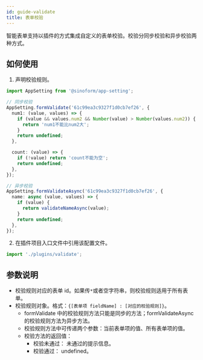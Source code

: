 ```yaml
---
id: guide-validate
title: 表单校验
---
```


智能表单支持以插件的方式集成自定义的表单校验。校验分同步校验和异步校验两种方式。

## 如何使用

1. 声明校验规则。

```typescript title=src/plugins/validate/index.ts
import AppSetting from '@sinoform/app-setting';

// 同步校验
AppSetting.formValidate('61c99ea3c9327f1d0cb7ef26', {
  num1: (value, values) => {
    if (value && values.num2 && Number(value) > Number(values.num2)) {
      return 'num1不能比num2大';
    }
    return undefined;
  },

  count: (value) => {
    if (!value) return 'count不能为空';
    return undefined;
  },
});

// 异步校验
AppSetting.formValidateAsync('61c99ea3c9327f1d0cb7ef26', {
  name: async (value, values) => {
    if (value) {
      return validateNameAsync(value);
    }
    return undefined;
  },
});
```

2. 在插件项目入口文件中引用该配置文件。

```typescript title=src/index.ts
import './plugins/validate';
```

## 参数说明

- 校验规则对应的表单 id。如果传`*`或者空字符串，则校验规则适用于所有表单。
- 校验规则对象。格式：`{[表单项 fieldName] : [对应的校验规则]}`。
  - formValidate 中的校验规则方法只能是同步的方法；formValidateAsync 的校验规则方法为异步方法。
  - 校验规则方法中可传递两个参数：当前表单项的值、所有表单项的值。
  - 校验方法的返回值：
    - 校验未通过： 未通过的提示信息。
    - 校验通过： undefined。

